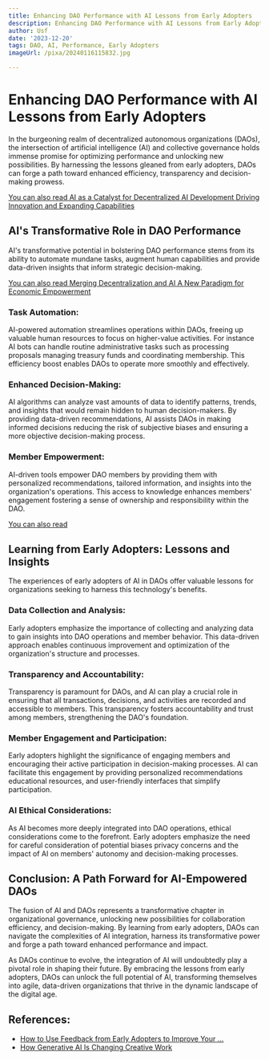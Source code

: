```yaml
---
title: Enhancing DAO Performance with AI Lessons from Early Adopters
description: Enhancing DAO Performance with AI Lessons from Early Adopters
author: Usf
date: '2023-12-20'
tags: DAO, AI, Performance, Early Adopters
imageUrl: /pixa/20240116115832.jpg

---
```

# Enhancing DAO Performance with AI Lessons from Early Adopters

In the burgeoning realm of decentralized autonomous organizations (DAOs),  the intersection of artificial intelligence (AI) and collective governance holds immense promise for optimizing  performance and unlocking new possibilities. By harnessing the  lessons gleaned from early adopters, DAOs can forge  a path toward enhanced efficiency, transparency  and decision-making prowess.

[You can also  read AI as a Catalyst for Decentralized AI Development Driving  Innovation and  Expanding Capabilities](AI%20as%20a%20Catalyst%20for%20Decentralized%20AI%20Development%20Driving%20Innovation%20and%20Expanding%20Capabilities)


## AI's  Transformative Role in DAO Performance

AI's transformative potential in bolstering DAO performance stems from its ability to automate mundane tasks, augment human capabilities  and  provide data-driven insights that inform strategic decision-making.

[You can also read  Merging  Decentralization  and AI A New Paradigm for Economic Empowerment](Merging%20Decentralization%20and%20AI%20A%20New%20Paradigm%20for%20Economic%20Empowerment)


### Task Automation:

AI-powered automation streamlines operations within DAOs, freeing up valuable human resources to focus on higher-value activities. For  instance AI bots can  handle routine  administrative tasks such as processing proposals managing treasury  funds and coordinating membership. This efficiency boost enables DAOs to operate more smoothly and effectively.

###  Enhanced Decision-Making:

AI algorithms can analyze vast amounts of data to identify patterns, trends,  and insights that would  remain hidden to human decision-makers.  By providing data-driven recommendations, AI assists DAOs in making informed decisions reducing the risk of subjective biases and  ensuring a more objective decision-making process.

### Member Empowerment:

AI-driven tools empower  DAO members by providing them with personalized recommendations, tailored information, and insights into the  organization's operations. This access to knowledge enhances members' engagement fostering a sense of ownership and responsibility within the DAO.

[You can also read ]()


## Learning from Early Adopters: Lessons and Insights

The experiences  of early adopters of AI in DAOs offer valuable lessons for organizations seeking to harness  this technology's benefits.

###  Data Collection and Analysis:

Early adopters emphasize the importance of collecting and analyzing data to gain  insights into DAO operations and member behavior. This data-driven approach enables continuous improvement and optimization of  the organization's  structure and processes.

### Transparency and Accountability:

Transparency is paramount for DAOs, and AI can play a crucial role in ensuring that all transactions, decisions,  and activities are recorded and accessible  to members. This transparency fosters accountability and trust among members, strengthening the DAO's foundation.

### Member Engagement and Participation:

Early adopters highlight the significance of engaging  members and encouraging their active participation in decision-making processes. AI can facilitate this  engagement by providing personalized recommendations educational resources, and user-friendly interfaces  that simplify participation.

### AI Ethical Considerations:

As AI becomes more  deeply integrated  into DAO operations, ethical considerations come to the forefront. Early  adopters  emphasize the need for careful consideration of potential biases privacy concerns and the impact of AI on members' autonomy and decision-making processes.

## Conclusion: A Path Forward for AI-Empowered DAOs

The fusion of AI and DAOs represents a transformative chapter in organizational governance,  unlocking new possibilities  for collaboration efficiency,  and decision-making. By learning  from early adopters, DAOs can  navigate the  complexities of  AI  integration, harness its transformative power and forge a path  toward enhanced performance  and impact.

As DAOs continue to evolve, the integration of AI will undoubtedly play a pivotal role in shaping their future. By embracing  the lessons from early adopters, DAOs can unlock the full potential of AI, transforming themselves into agile, data-driven organizations that thrive in the dynamic landscape of  the  digital age.

## References:
- [How to Use Feedback from Early Adopters to Improve Your ...](https://www.linkedin.com/advice/3/what-best-ways-use-feedback-from-early)
- [How Generative AI Is Changing Creative Work](https://hbr.org/2022/11/how-generative-ai-is-changing-creative-work)
